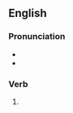 ==English==

===Pronunciation===
* {{IPA|/ˈwɛtəd/|lang=en}}
* {{homophones|lang=en|whetted}}

===Verb===
{{head|en|verb form}}

# {{en-past of|wet}}